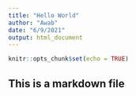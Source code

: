 ```yaml
---
title: "Hello World"
author: "Awab"
date: "6/9/2021"
output: html_document
---
```


```r
knitr::opts_chunk$set(echo = TRUE)
```

## This is a markdown file
